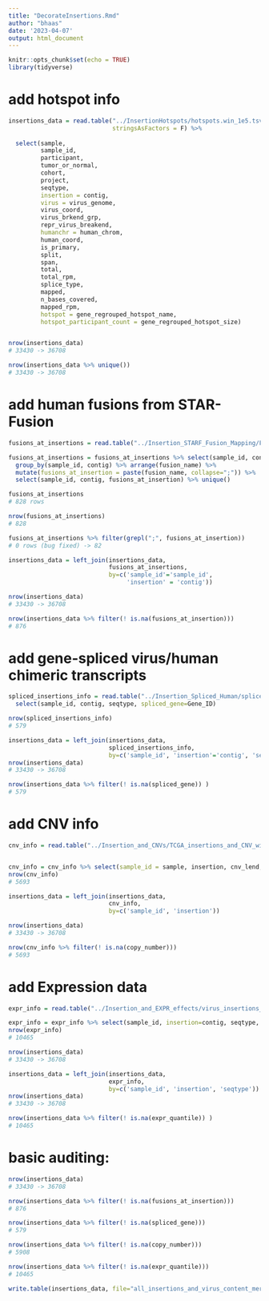 ```yaml
---
title: "DecorateInsertions.Rmd"
author: "bhaas"
date: '2023-04-07'
output: html_document
---
```


```r
knitr::opts_chunk$set(echo = TRUE)
library(tidyverse)
```


# add hotspot info

```r

insertions_data = read.table("../InsertionHotspots/hotspots.win_1e5.tsv.w_20_neighbors.regrouped_by_insert_gene", header=T, sep="\t",
                             stringsAsFactors = F) %>%
   
  select(sample,
         sample_id,
         participant,
         tumor_or_normal,
         cohort,
         project,
         seqtype,
         insertion = contig,
         virus = virus_genome,
         virus_coord,
         virus_brkend_grp,
         repr_virus_breakend,
         humanchr = human_chrom,
         human_coord,
         is_primary,
         split,
         span,
         total,
         total_rpm,
         splice_type,
         mapped,
         n_bases_covered,
         mapped_rpm,
         hotspot = gene_regrouped_hotspot_name, 
         hotspot_participant_count = gene_regrouped_hotspot_size)


nrow(insertions_data)
# 33430 -> 36708

nrow(insertions_data %>% unique())
# 33430 -> 36708

```


# add human fusions from STAR-Fusion

```r

fusions_at_insertions = read.table("../Insertion_STARF_Fusion_Mapping/FI_fusions_at_insertions.tsv", header=T, sep="\t", stringsAsFactors = F)

fusions_at_insertions = fusions_at_insertions %>% select(sample_id, contig, fusion_name) %>% unique() %>%
  group_by(sample_id, contig) %>% arrange(fusion_name) %>%
  mutate(fusions_at_insertion = paste(fusion_name, collapse=";")) %>%
  select(sample_id, contig, fusions_at_insertion) %>% unique()

fusions_at_insertions
# 828 rows

nrow(fusions_at_insertions)
# 828

fusions_at_insertions %>% filter(grepl(";", fusions_at_insertion))
# 0 rows (bug fixed) -> 82

```



```r
insertions_data = left_join(insertions_data, 
                            fusions_at_insertions,
                            by=c('sample_id'='sample_id', 
                                 'insertion' = 'contig'))

nrow(insertions_data)
# 33430 -> 36708

nrow(insertions_data %>% filter(! is.na(fusions_at_insertion)))
# 876
```


# add gene-spliced virus/human chimeric transcripts

```r

spliced_insertions_info = read.table("../Insertion_Spliced_Human/spliced_insertions.tsv", header=T, sep="\t", stringsAsFactors = F) %>%
  select(sample_id, contig, seqtype, spliced_gene=Gene_ID)

nrow(spliced_insertions_info)
# 579

insertions_data = left_join(insertions_data,
                            spliced_insertions_info,
                            by=c('sample_id', 'insertion'='contig', 'seqtype'))
nrow(insertions_data)
# 33430 -> 36708

nrow(insertions_data %>% filter(! is.na(spliced_gene)) )
# 579

```


# add CNV info

```r

cnv_info = read.table("../Insertion_and_CNVs/TCGA_insertions_and_CNV_within10kb", header=T, sep="\t", stringsAsFactors = F) %>% unique()


cnv_info = cnv_info %>% select(sample_id = sample, insertion, cnv_lend, cnv_rend, copy_number)
nrow(cnv_info)
# 5693

insertions_data = left_join(insertions_data,
                            cnv_info,
                            by=c('sample_id', 'insertion'))

nrow(insertions_data)
# 33430 -> 36708

nrow(cnv_info %>% filter(! is.na(copy_number)))
# 5693
```


# add Expression data

```r

expr_info = read.table("../Insertion_and_EXPR_effects/virus_insertions_unfiltered.10kb.expression_region_analysis.tsv", header=T, sep="\t", stringsAsFactors = F)

expr_info = expr_info %>% select(sample_id, insertion=contig, seqtype, expr_quantile) %>% unique()
nrow(expr_info)
# 10465

nrow(insertions_data)
# 33430 -> 36708

insertions_data = left_join(insertions_data,
                            expr_info,
                            by=c('sample_id', 'insertion', 'seqtype'))
nrow(insertions_data)
# 33430 -> 36708

nrow(insertions_data %>% filter(! is.na(expr_quantile)) )
# 10465
```



# basic auditing:

```r
nrow(insertions_data)
# 33430 -> 36708

nrow(insertions_data %>% filter(! is.na(fusions_at_insertion)))
# 876

nrow(insertions_data %>% filter(! is.na(spliced_gene)))
# 579

nrow(insertions_data %>% filter(! is.na(copy_number)))
# 5908

nrow(insertions_data %>% filter(! is.na(expr_quantile)))
# 10465

```




```r

write.table(insertions_data, file="all_insertions_and_virus_content_merged.FILTERED.Decorated.tsv", sep="\t", row.names=F, quote=F)


```

